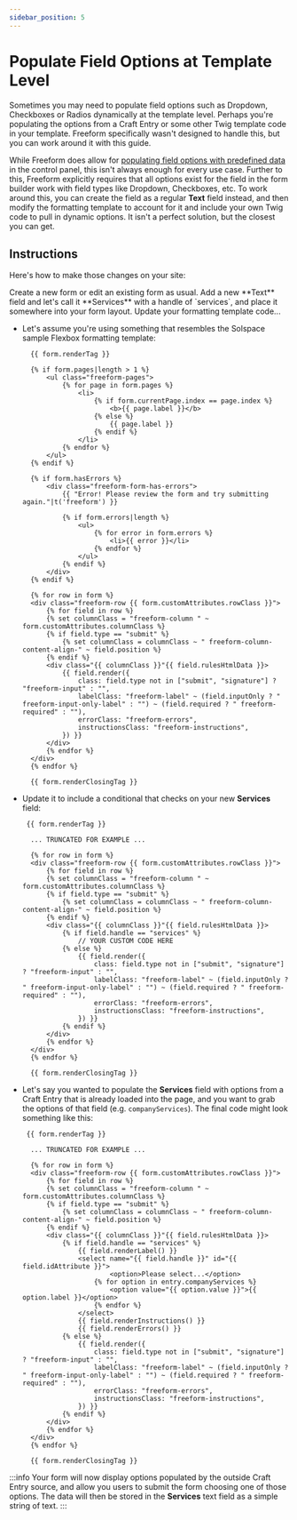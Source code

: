 ```yaml
---
sidebar_position: 5
---
```



# Populate Field Options at Template Level

Sometimes you may need to populate field options such as Dropdown, Checkboxes or Radios dynamically at the template level. Perhaps you're populating the options from a Craft Entry or some other Twig template code in your template. Freeform specifically wasn't designed to handle this, but you can work around it with this guide.

While Freeform does allow for [populating field options with predefined data](../../forms/fields.mdx#populating-fields-with-elements--predefined-options) in the control panel, this isn't always enough for every use case. Further to this, Freeform explicitly requires that all options exist for the field in the form builder work with field types like Dropdown, Checkboxes, etc. To work around this, you can create the field as a regular **Text** field instead, and then modify the formatting template to account for it and include your own Twig code to pull in dynamic options. It isn't a perfect solution, but the closest you can get.

## Instructions

Here's how to make those changes on your site:

<VerticalStepWrapper>
<StepMarkdown stepTitle="Step 1">
Create a new form or edit an existing form as usual. Add a new **Text** field and let's call it **Services** with a handle of `services`, and place it somewhere into your form layout.

</StepMarkdown>
<StepMarkdown stepTitle="Step 2">
Update your formatting template code...

- Let's assume you're using something that resembles the Solspace sample Flexbox formatting template:

  ```twig showLineNumbers
    {{ form.renderTag }}

    {% if form.pages|length > 1 %}
        <ul class="freeform-pages">
            {% for page in form.pages %}
                <li>
                    {% if form.currentPage.index == page.index %}
                        <b>{{ page.label }}</b>
                    {% else %}
                        {{ page.label }}
                    {% endif %}
                </li>
            {% endfor %}
        </ul>
    {% endif %}

    {% if form.hasErrors %}
        <div class="freeform-form-has-errors">
            {{ "Error! Please review the form and try submitting again."|t('freeform') }}

            {% if form.errors|length %}
                <ul>
                    {% for error in form.errors %}
                        <li>{{ error }}</li>
                    {% endfor %}
                </ul>
            {% endif %}
        </div>
    {% endif %}

    {% for row in form %}
    <div class="freeform-row {{ form.customAttributes.rowClass }}">
        {% for field in row %}
        {% set columnClass = "freeform-column " ~ form.customAttributes.columnClass %}
        {% if field.type == "submit" %}
            {% set columnClass = columnClass ~ " freeform-column-content-align-" ~ field.position %}
        {% endif %}
        <div class="{{ columnClass }}"{{ field.rulesHtmlData }}>
            {{ field.render({
                class: field.type not in ["submit", "signature"] ? "freeform-input" : "",
                labelClass: "freeform-label" ~ (field.inputOnly ? " freeform-input-only-label" : "") ~ (field.required ? " freeform-required" : ""),
                errorClass: "freeform-errors",
                instructionsClass: "freeform-instructions",
            }) }}
        </div>
        {% endfor %}
    </div>
    {% endfor %}

    {{ form.renderClosingTag }}
  ```

- Update it to include a conditional that checks on your new **Services** field:

  ```twig showLineNumbers {7-9,11}
   {{ form.renderTag }}

    ... TRUNCATED FOR EXAMPLE ...

    {% for row in form %}
    <div class="freeform-row {{ form.customAttributes.rowClass }}">
        {% for field in row %}
        {% set columnClass = "freeform-column " ~ form.customAttributes.columnClass %}
        {% if field.type == "submit" %}
            {% set columnClass = columnClass ~ " freeform-column-content-align-" ~ field.position %}
        {% endif %}
        <div class="{{ columnClass }}"{{ field.rulesHtmlData }}>
            {% if field.handle == "services" %}
                // YOUR CUSTOM CODE HERE
            {% else %}
                {{ field.render({
                    class: field.type not in ["submit", "signature"] ? "freeform-input" : "",
                    labelClass: "freeform-label" ~ (field.inputOnly ? " freeform-input-only-label" : "") ~ (field.required ? " freeform-required" : ""),
                    errorClass: "freeform-errors",
                    instructionsClass: "freeform-instructions",
                }) }}
            {% endif %}
        </div>
        {% endfor %}
    </div>
    {% endfor %}

    {{ form.renderClosingTag }}
  ```

- Let's say you wanted to populate the **Services** field with options from a Craft Entry that is already loaded into the page, and you want to grab the options of that field (e.g. `companyServices`). The final code might look something like this:

  ```twig showLineNumbers {7-17,19}
   {{ form.renderTag }}

    ... TRUNCATED FOR EXAMPLE ...

    {% for row in form %}
    <div class="freeform-row {{ form.customAttributes.rowClass }}">
        {% for field in row %}
        {% set columnClass = "freeform-column " ~ form.customAttributes.columnClass %}
        {% if field.type == "submit" %}
            {% set columnClass = columnClass ~ " freeform-column-content-align-" ~ field.position %}
        {% endif %}
        <div class="{{ columnClass }}"{{ field.rulesHtmlData }}>
            {% if field.handle == "services" %}
                {{ field.renderLabel() }}
                <select name="{{ field.handle }}" id="{{ field.idAttribute }}">
                        <option>Please select...</option>
                    {% for option in entry.companyServices %}
                        <option value="{{ option.value }}">{{ option.label }}</option>
                    {% endfor %}
                </select>
                {{ field.renderInstructions() }}
                {{ field.renderErrors() }}
            {% else %}
                {{ field.render({
                    class: field.type not in ["submit", "signature"] ? "freeform-input" : "",
                    labelClass: "freeform-label" ~ (field.inputOnly ? " freeform-input-only-label" : "") ~ (field.required ? " freeform-required" : ""),
                    errorClass: "freeform-errors",
                    instructionsClass: "freeform-instructions",
                }) }}
            {% endif %}
        </div>
        {% endfor %}
    </div>
    {% endfor %}

    {{ form.renderClosingTag }}
  ```

</StepMarkdown>
</VerticalStepWrapper>

:::info
Your form will now display options populated by the outside Craft Entry source, and allow you users to submit the form choosing one of those options. The data will then be stored in the **Services** text field as a simple string of text.
:::

